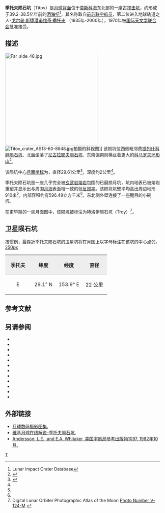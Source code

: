 {{lunar crater data|
 image=Titov LRO WAC.jpg|
 caption=[[月球勘测轨道飞行器|月球勘测轨道飞行器]]拍摄的图像|
 latitude=28.55|
 N_or_S=N|
 longitude=150.29|
 E_or_W=E|
 diameter=29.61公里|
 depth=2公里|
 colong=210|
 eponym=[[戈尔曼·季托夫|戈尔曼·斯·季托夫]]}}

'''季托夫陨石坑'''（Titov）是[[月球背面|月球背面]]位于[[莫斯科海_(月球)|莫斯科海]]东北部的一座古[[撞击坑|撞击坑]]，约形成于39.2-38.5亿年前的[[酒海纪|酒海纪]]<ref name=LICD>Lunar Impact Crater Database</ref>，其名称取自[[前苏联|前苏联]][[宇航员|宇航员]]，第二位进入地球轨道之人-[[戈尔曼·季托夫|戈尔曼·斯捷潘诺维奇·季托夫]] （1935年-2000年），1970年被[[国际天文学联合会|国际天文学联合会]]批准接受。

==描述==
[[Image:Far_side_48.jpg|300px]] 
[[Image:Titov_crater_AS13-60-8648.jpg|thumb]]拍摄的斜视图]] 
该陨坑位西侧毗邻费[[捷列什科娃陨石坑|捷列什科娃陨石坑]]、北面坐落了[[尼古拉耶夫陨石坑|尼古拉耶夫陨石坑]]、东南偏南则横亘着更大的[[科马罗夫环形山|科马罗夫环形山]]<ref>{{Cite web |url=http://planetarynames.wr.usgs.gov/images/Lunar/lac_48_lo.pdf |title=Crater Tereshkova on the map LAC-48. |accessdate=2016-12-14 |archive-date=2012-03-27 |archive-url=https://www.webcitation.org/66TCPEOTn?url=http://planetarynames.wr.usgs.gov/images/Lunar/lac_48_lo.pdf |dead-url=no }}</ref>。

该陨坑中心[[月面坐标|月面坐标]]为{{Coord|28.55|N|150.29|E|globe:Moon|nogoogle=1|noosm=1}}，直径29.61公里<ref name="IAU">{{Cite web |url=http://planetarynames.wr.usgs.gov/Feature/5926 |title=Directory of the International Astronomical Union |accessdate=2016-12-14 |archive-date=2017-08-26 |archive-url=https://web.archive.org/web/20170826234718/https://planetarynames.wr.usgs.gov/Feature/5926 |dead-url=no }}</ref>，深度约2公里<ref name="LICD"/>。

季托夫陨石坑是一座几乎完全被[[玄武岩|玄武岩]][[熔岩|熔岩]]包围的已磨损月坑，坑内地表已被熔岩重塑并显示出与周围[[月海|月海]]表面相一致的低[[反照率|反照率]]。该陨坑坑壁平均高出周边地形910米<ref name="LICD"/>，内部容积约有596.49立方千米<ref name="LICD"/>。东北侧外壁连接了一座醒目的小碗坑。

在更早期的一些月面图中，该陨坑被标注为特洛伊陨石坑（Troy）<ref>Digital Lunar Orbiter Photographic Atlas of the Moon [http://www.lpi.usra.edu/resources/lunar_orbiter/images/aimg/v_124_m.jpg Photo Number V-124-M] {{Wayback|url=http://www.lpi.usra.edu/resources/lunar_orbiter/images/aimg/v_124_m.jpg |date=20180531033235 }}</ref>。

==卫星陨石坑==
按惯例，最靠近季托夫陨石坑的卫星坑将在月图上以字母标注在该坑的中心点旁。
[[image:Titov_sattelite_craters_map.jpg|250px]]

{| class="wikitable"
!width="25%" style="background:#eeeeee;" |季托夫
!width="25%" style="background:#eeeeee;" |纬度
!width="25%" style="background:#eeeeee;" |经度
!width="25%" style="background:#eeeeee;" |直径
|-
|align="center"|E
|align="center"|29.1° N
|align="center"|153.9° E
|align="center"|22 公里
|}{{clear}}
==参考文献==
{{Reflist}}

==另请参阅==
{{refbegin}}
* {{cite book
  | last1 = Andersson
  | first1 = L. E.
  | last2 = Whitaker
  | first2 = E. A.
  | authorlink2 = Ewen Whitaker
  | date = 1982
  | title = [[NASA|NASA]] Catalogue of Lunar Nomenclature
  | publisher = NASA RP-1097
  | ref = harv
  }}
* {{cite web
  | last = Blue
  | first = Jennifer
  | date = July 25, 2007
  | title = Gazetteer of Planetary Nomenclature
  | publisher = [[United_States_Geological_Survey|USGS]]
  | url = http://planetarynames.wr.usgs.gov/
  | accessdate = 2007-08-05
  | ref = harv
  | archive-date = 2013-02-13
  | archive-url = https://www.webcitation.org/6EOCinkK0?url=http://planetarynames.wr.usgs.gov/
  | dead-url = no
  }}
* {{cite book
  | last1 = Bussey
  | first1 = B.
  | authorlink1 = Ben Bussey
  | last2 = Spudis
  | first2 = P.
  | authorlink2 = Paul Spudis
  | date = 2004
  | title = The Clementine Atlas of the Moon
  | publisher = Cambridge University Press
  | location = New York
  | isbn = 978-0-521-81528-4
  | ref = harv
  }}
* {{cite book
  | last1 = Cocks
  | first1 = Elijah E.
  | last2 = Cocks
  | first2 = Josiah C.
  | date = 1995
  | title = Who's Who on the Moon: A Biographical Dictionary of Lunar Nomenclature
  | url = https://archive.org/details/isbn_9780936389271
  | publisher = Tudor Publishers
  | isbn = 978-0-936389-27-1
  | ref = harv
  }}
* {{cite web
  | last = McDowell
  | first = Jonathan
  | date = July 15, 2007
  | url = http://host.planet4589.org/astro/lunar/
  | title = Lunar Nomenclature
  | publisher = Jonathan's Space Report
  | accessdate = 2007-10-24
  | ref = harv
  | archive-date = 2018-12-25
  | archive-url = https://web.archive.org/web/20181225170156/http://host.planet4589.org/astro/lunar/
  | dead-url = no
  }}
* {{cite journal| last1 = Menzel| first1 = D. H.| last2 = Minnaert| first2 = M.| last3 = Levin| first3 = B.| last4 = Dollfus| first4 = A.| last5 = Bell| first5 = B.| title = Report on Lunar Nomenclature by the Working Group of Commission 17 of the IAU| doi = 10.1007/BF00171763| journal = Space Science Reviews| volume = 12| issue = 2| pages = 136–186| date = 1971| bibcode = 1971SSRv...12..136M| ref = harv}}
* {{cite book
  | first = Patrick
  | last = Moore
  | authorlink = Patrick Moore
  | date = 2001
  | title = On the Moon
  | url = https://archive.org/details/patrickmooreonmo00patr
  | publisher = Sterling Publishing Co.
  | isbn = 978-0-304-35469-6
  | ref = harv
  }}
* {{cite book
  | first = Fred W.
  | last = Price
  | date = 1988
  | title = The Moon Observer's Handbook
  | publisher = Cambridge University Press
  | isbn = 978-0-521-33500-3
  | ref = harv
  }}
* {{cite book
  | last = Rükl
  | first = Antonín
  | authorlink = Antonín Rükl
  | date = 1990
  | title = Atlas of the Moon
  | publisher = Kalmbach Books
  | isbn = 978-0-913135-17-4
  | ref = harv
  }}
* {{cite book
  | last = Webb
  | first = Rev. T. W.
  | authorlink = Thomas William Webb
  | date = 1962
  | title = Celestial Objects for Common Telescopes
  | url = https://archive.org/details/celestialobjects00webb
  | edition = 6th revised
  | publisher = Dover
  | isbn = 978-0-486-20917-3
  | ref = harv
  }}
* {{cite book
  | first = Ewen A.
  | last = Whitaker
  | authorlink = Ewen Whitaker
  | date = 1999
  | title = Mapping and Naming the Moon
  | publisher = Cambridge University Press
  | isbn = 978-0-521-62248-6
  | ref = harv
  }}
* {{cite book
  | first = Peter T.
  | last = Wlasuk
  | date = 2000
  | title = Observing the Moon
  | publisher = Springer
  | isbn = 978-1-85233-193-1
  | ref = harv
 }}
{{refend}}

==外部链接==
* [http://www.lpi.usra.edu/resources/lunar_orbiter/bin/srch_nam.shtml?Titov%7C0 月球数码摄影图集.]{{Wayback|url=http://www.lpi.usra.edu/resources/lunar_orbiter/bin/srch_nam.shtml?Titov%7C0 |date=20161220145106 }}
* [https://the-moon.wikispaces.com/Titov 维基月球在线解说-季托夫陨石坑.]{{Wayback|url=https://the-moon.wikispaces.com/Titov |date=20180507190019 }}
* [http://planet4589.org/astro/lunar/RP-1097.pdf Andersson, L.E., and E.A. Whitaker, 美国宇航局参考出版物1097, 1982年10月.]{{Wayback|url=http://planet4589.org/astro/lunar/RP-1097.pdf |date=20141006125838 }}

[[Category:月球环形山|T]]
{{月球環形山 (T-Z)}}